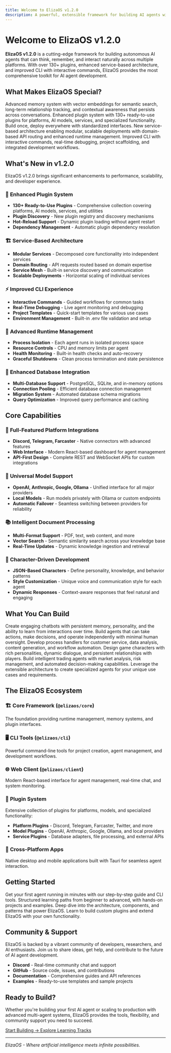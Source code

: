```yaml
---
title: Welcome to ElizaOS v1.2.0
description: A powerful, extensible framework for building AI agents with persistent memory, multi-modal capabilities, and extensive platform integrations
---
```


# Welcome to ElizaOS v1.2.0

**ElizaOS v1.2.0** is a cutting-edge framework for building autonomous AI agents that can think, remember, and interact naturally across multiple platforms. With over 130+ plugins, enhanced service-based architecture, and improved CLI with interactive commands, ElizaOS provides the most comprehensive toolkit for AI agent development.

## What Makes ElizaOS Special?

<div className="grid grid-cols-1 md:grid-cols-2 gap-4 mt-6">

<Card title="🧠 Persistent Memory" href="/docs/core-concepts/data-state/memory-system">
  Advanced memory system with vector embeddings for semantic search, long-term relationship tracking, and contextual awareness that persists across conversations.
</Card>

<Card title="🔌 130+ Plugins" href="/docs/core-concepts/architecture/plugin-system">
  Enhanced plugin system with 130+ ready-to-use plugins for platforms, AI models, services, and specialized functionality. Build once, deploy everywhere with standardized interfaces.
</Card>

<Card title="🏗️ Service Architecture" href="/docs/core-concepts/architecture/services">
  New service-based architecture enabling modular, scalable deployments with domain-based API routing and enhanced runtime management.
</Card>

<Card title="⚡ Interactive CLI" href="/docs/getting-started/quickstart">
  Improved CLI with interactive commands, real-time debugging, project scaffolding, and integrated development workflows.
</Card>

</div>

## What's New in v1.2.0

<Callout type="success" title="Major Release">
ElizaOS v1.2.0 brings significant enhancements to performance, scalability, and developer experience.
</Callout>

### 🚀 **Enhanced Plugin System**
- **130+ Ready-to-Use Plugins** - Comprehensive collection covering platforms, AI models, services, and utilities
- **Plugin Discovery** - New plugin registry and discovery mechanisms
- **Hot-Reload Support** - Dynamic plugin loading without agent restart
- **Dependency Management** - Automatic plugin dependency resolution

### 🏗️ **Service-Based Architecture**
- **Modular Services** - Decomposed core functionality into independent services
- **Domain Routing** - API requests routed based on domain expertise
- **Service Mesh** - Built-in service discovery and communication
- **Scalable Deployments** - Horizontal scaling of individual services

### ⚡ **Improved CLI Experience**
- **Interactive Commands** - Guided workflows for common tasks
- **Real-Time Debugging** - Live agent monitoring and debugging
- **Project Templates** - Quick-start templates for various use cases
- **Environment Management** - Built-in .env file validation and setup

### 🎯 **Advanced Runtime Management**
- **Process Isolation** - Each agent runs in isolated process space
- **Resource Controls** - CPU and memory limits per agent
- **Health Monitoring** - Built-in health checks and auto-recovery
- **Graceful Shutdowns** - Clean process termination and state persistence

### 💾 **Enhanced Database Integration**
- **Multi-Database Support** - PostgreSQL, SQLite, and in-memory options
- **Connection Pooling** - Efficient database connection management
- **Migration System** - Automated database schema migrations
- **Query Optimization** - Improved query performance and caching

## Core Capabilities

### 🚀 **Full-Featured Platform Integrations**
- **Discord, Telegram, Farcaster** - Native connectors with advanced features
- **Web Interface** - Modern React-based dashboard for agent management
- **API-First Design** - Complete REST and WebSocket APIs for custom integrations

### 🔄 **Universal Model Support**
- **OpenAI, Anthropic, Google, Ollama** - Unified interface for all major providers
- **Local Models** - Run models privately with Ollama or custom endpoints
- **Automatic Failover** - Seamless switching between providers for reliability

### 📚 **Intelligent Document Processing**
- **Multi-Format Support** - PDF, text, web content, and more
- **Vector Search** - Semantic similarity search across your knowledge base
- **Real-Time Updates** - Dynamic knowledge ingestion and retrieval

### 🎨 **Character-Driven Development**
- **JSON-Based Characters** - Define personality, knowledge, and behavior patterns
- **Style Customization** - Unique voice and communication style for each agent
- **Dynamic Responses** - Context-aware responses that feel natural and engaging

## What You Can Build

<div className="grid grid-cols-1 md:grid-cols-3 gap-4 mt-6">

<Card title="💬 Conversational Agents">
  Create engaging chatbots with persistent memory, personality, and the ability to learn from interactions over time.
</Card>

<Card title="🤖 Autonomous Agents">
  Build agents that can take actions, make decisions, and operate independently with minimal human oversight.
</Card>

<Card title="📊 Business Automation">
  Develop process handlers for customer service, data analysis, content generation, and workflow automation.
</Card>

<Card title="🎮 Interactive NPCs">
  Design game characters with rich personalities, dynamic dialogue, and persistent relationships with players.
</Card>

<Card title="📈 Trading Systems">
  Build intelligent trading agents with market analysis, risk management, and automated decision-making capabilities.
</Card>

<Card title="🔧 Custom Solutions">
  Leverage the extensible architecture to create specialized agents for your unique use cases and requirements.
</Card>

</div>

## The ElizaOS Ecosystem

### 🏗️ **Core Framework** (`@elizaos/core`)
The foundation providing runtime management, memory systems, and plugin interfaces.

### 🖥️ **CLI Tools** (`@elizaos/cli`)
Powerful command-line tools for project creation, agent management, and development workflows.

### 🌐 **Web Client** (`@elizaos/client`)
Modern React-based interface for agent management, real-time chat, and system monitoring.

### 🔌 **Plugin System**
Extensive collection of plugins for platforms, models, and specialized functionality:
- **Platform Plugins** - Discord, Telegram, Farcaster, Twitter, and more
- **Model Plugins** - OpenAI, Anthropic, Google, Ollama, and local providers
- **Service Plugins** - Database adapters, file processing, and external APIs

### 📱 **Cross-Platform Apps**
Native desktop and mobile applications built with Tauri for seamless agent interaction.

## Getting Started

<div className="grid grid-cols-1 md:grid-cols-2 gap-4 mt-6">

<Card title="🚀 Quick Start" href="/docs/getting-started/quickstart">
  Get your first agent running in minutes with our step-by-step guide and CLI tools.
</Card>

<Card title="💡 Learning Tracks" href="/docs/learning-tracks">
  Structured learning paths from beginner to advanced, with hands-on projects and examples.
</Card>

<Card title="🏗️ Core Concepts" href="/docs/core-concepts">
  Deep dive into the architecture, components, and patterns that power ElizaOS.
</Card>

<Card title="🔧 Plugin Development" href="/docs/plugins">
  Learn to build custom plugins and extend ElizaOS with your own functionality.
</Card>

</div>

## Community & Support

<Callout type="info" title="Join the ElizaOS Community">
ElizaOS is backed by a vibrant community of developers, researchers, and AI enthusiasts. Join us to share ideas, get help, and contribute to the future of AI agent development.

- **Discord** - Real-time community chat and support
- **GitHub** - Source code, issues, and contributions
- **Documentation** - Comprehensive guides and API references
- **Examples** - Ready-to-use templates and sample projects
</Callout>

## Ready to Build?

Whether you're building your first AI agent or scaling to production with advanced multi-agent systems, ElizaOS provides the tools, flexibility, and community support you need to succeed.

<div className="flex flex-wrap gap-4 mt-6">
  <a href="/docs/getting-started/quickstart" className="inline-flex items-center px-4 py-2 bg-blue-600 text-white rounded-md hover:bg-blue-700 transition-colors">
    Start Building →
  </a>
  <a href="/docs/learning-tracks" className="inline-flex items-center px-4 py-2 border border-gray-300 rounded-md hover:bg-gray-50 transition-colors">
    Explore Learning Tracks
  </a>
</div>

---

*ElizaOS - Where artificial intelligence meets infinite possibilities.*
